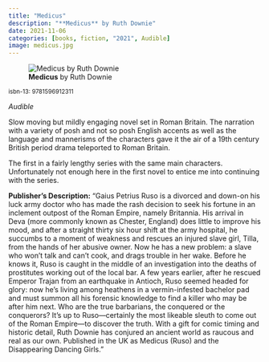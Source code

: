 ```yaml
---
title: "Medicus"
description: "**Medicus** by Ruth Downie"
date: 2021-11-06
categories: [books, fiction, "2021", Audible]
image: medicus.jpg
---
```

![**Medicus** by Ruth Downie](medicus.jpg){fig-align="left"}

<sup>isbn-13: 9781596912311</sup>

*Audible*

Slow moving but mildly engaging novel set in Roman Britain. The narration with a
variety of posh and not so posh English accents as well as the language and
mannerisms of the characters gave it the air of a 19th century British period
drama teleported to Roman Britain.

The first in a fairly lengthy series with the same main characters. Unfortunately
not enough here in the first novel to entice me into continuing with the series.

**Publisher's Description:**
"Gaius Petrius Ruso is a divorced and down-on his luck army doctor who has
made the rash decision to seek his fortune in an inclement outpost of the
Roman Empire, namely Britannia. His arrival in Deva (more commonly known as
Chester, England) does little to improve his mood, and after a straight
thirty six hour shift at the army hospital, he succumbs to a moment of
weakness and rescues an injured slave girl, Tilla, from the hands of her
abusive owner. Now he has a new problem: a slave who won’t talk and can’t
cook, and drags trouble in her wake. Before he knows it, Ruso is caught in
the middle of an investigation into the deaths of prostitutes working out
of the local bar. A few years earlier, after he rescued Emperor Trajan from
an earthquake in Antioch, Ruso seemed headed for glory: now he’s living
among heathens in a vermin-infested bachelor pad and must summon all his
forensic knowledge to find a killer who may be after him next. Who are the
true barbarians, the conquered or the conquerors? It’s up to Ruso—certainly
the most likeable sleuth to come out of the Roman Empire—to discover the
truth. With a gift for comic timing and historic detail, Ruth Downie has
conjured an ancient world as raucous and real as our own. Published in the
UK as Medicus (Ruso) and the Disappearing Dancing Girls."